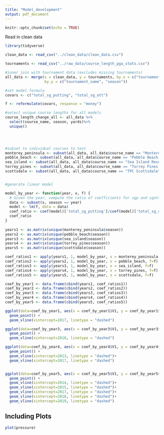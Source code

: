 ```yaml
---
title: "Model_development"
output: pdf_document
---
```


```r
knitr::opts_chunk$set(echo = TRUE)
```

Read in clean data

```r
library(tidyverse)

clean_data <- read_csv("../clean_data/clean_data.csv")

tournaments <- read_csv("../raw_data/course_length_pga_stats.csv")

#inner join with tournament data (excludes missing tournaments)
all_data <- merge(x = clean_data, y = tournaments, by.x = c("tournament", "season"),
                  by.y = c("tournament_name", "season"))

#set model formula
covars <- c("total_sg_putting", "total_sg_ott")

f <- reformulate(covars, response = "money")

#select unique course lengths for all models
course_length_change_all <- all_data %>% 
  select(course_name, season, yards)%>% 
  unique()
  



#subset to individual courses to test
monterey_peninsula <- subset(all_data, all_data$course_name == "Monterey Peninsula CC")
pebble_beach <- subset(all_data, all_data$course_name == "Pebble Beach Golf Links")
sea_island <- subset(all_data, all_data$course_name == "Sea Island Resort (Plantation)")
torrey_pines <- subset(all_data, all_data$course_name == "Torrey Pines North")
scottsdale <- subset(all_data, all_data$course_name == "TPC Scottsdale")


#generate linear model

model_by_year <- function(year, x, f) {
  # Given the year, compute the ratio of coefficients for sgp and sgott
  data <- subset(x, season == year)
  model <- lm(f, data = data)
  coef_ratio <- coef(model)['total_sg_putting']/coef(model)['total_sg_ott']
  coef_ratio
}
  
years1 <- as.matrix(unique(monterey_peninsula$season))
years2 <- as.matrix(unique(pebble_beach$season))
years3 <- as.matrix(unique(sea_island$season))
years4 <- as.matrix(unique(torrey_pines$season))
years5 <- as.matrix(unique(scottsdale$season))

coef_ratios1 <- apply(years1, 1, model_by_year, x = monterey_peninsula, f=f)
coef_ratios2 <- apply(years2, 1, model_by_year, x = pebble_beach, f=f)
coef_ratios3 <- apply(years3, 1, model_by_year, x = sea_island, f=f)
coef_ratios4 <- apply(years4, 1, model_by_year, x = torrey_pines, f=f)
coef_ratios5 <- apply(years5, 1, model_by_year, x = scottsdale, f=f)

coef_by_year1 <- data.frame(cbind(years1, coef_ratios1))
coef_by_year2 <- data.frame(cbind(years2, coef_ratios2))
coef_by_year3 <- data.frame(cbind(years3, coef_ratios3))
coef_by_year4 <- data.frame(cbind(years4, coef_ratios4))
coef_by_year5 <- data.frame(cbind(years5, coef_ratios5))

ggplot(data=coef_by_year1, aes(x = coef_by_year1$V1, y = coef_by_year1$coef_ratios)) +
  geom_point() +
  geom_vline(xintercept=2017, linetype = "dashed")

ggplot(data=coef_by_year3, aes(x = coef_by_year3$V1, y = coef_by_year3$coef_ratios)) +
  geom_point() +
  geom_vline(xintercept=2018, linetype = "dashed")

ggplot(data=coef_by_year4, aes(x = coef_by_year4$V1, y = coef_by_year4$coef_ratios)) +
  geom_point() +
  geom_vline(xintercept=2013, linetype = "dashed")+
  geom_vline(xintercept=2017, linetype = "dashed")


ggplot(data=coef_by_year5, aes(x = coef_by_year5$V1, y = coef_by_year5$coef_ratios)) +
  geom_point() +
  geom_vline(xintercept=2014, linetype = "dashed")+
  geom_vline(xintercept=2015, linetype = "dashed")+
  geom_vline(xintercept=2017, linetype = "dashed")+
  geom_vline(xintercept=2018, linetype = "dashed")+
  geom_vline(xintercept=2019, linetype = "dashed")
```

## Including Plots


```r
plot(pressure)
```


